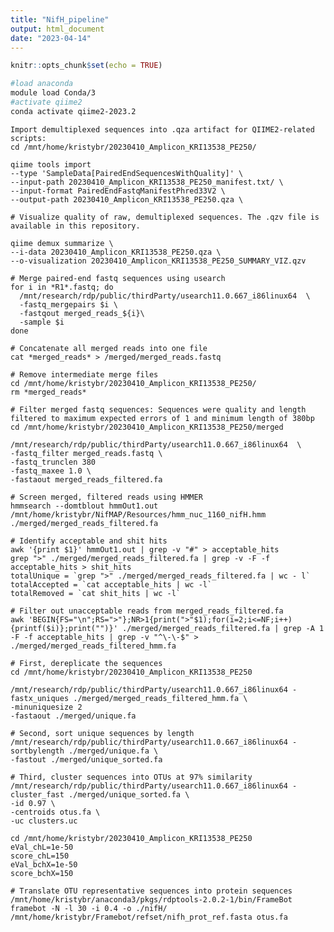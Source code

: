 ```yaml
---
title: "NifH_pipeline"
output: html_document
date: "2023-04-14"
---
```


```r
knitr::opts_chunk$set(echo = TRUE)
```

```bash
#load anaconda
module load Conda/3
#activate qiime2
conda activate qiime2-2023.2
```

```seq
Import demultiplexed sequences into .qza artifact for QIIME2-related scripts:
cd /mnt/home/kristybr/20230410_Amplicon_KRI13538_PE250/

qiime tools import 
--type 'SampleData[PairedEndSequencesWithQuality]' \
--input-path 20230410_Amplicon_KRI13538_PE250_manifest.txt/ \
--input-format PairedEndFastqManifestPhred33V2 \
--output-path 20230410_Amplicon_KRI13538_PE250.qza \

# Visualize quality of raw, demultiplexed sequences. The .qzv file is available in this repository. 

qiime demux summarize \
--i-data 20230410_Amplicon_KRI13538_PE250.qza \
--o-visualization 20230410_Amplicon_KRI13538_PE250_SUMMARY_VIZ.qzv
```


```merge
# Merge paired-end fastq sequences using usearch
for i in *R1*.fastq; do
  /mnt/research/rdp/public/thirdParty/usearch11.0.667_i86linux64  \
  -fastq_mergepairs $i \
  -fastqout merged_reads_${i}\
  -sample $i
done

# Concatenate all merged reads into one file
cat *merged_reads* > /merged/merged_reads.fastq

# Remove intermediate merge files
cd /mnt/home/kristybr/20230410_Amplicon_KRI13538_PE250/
rm *merged_reads*
```

```seq_filter
# Filter merged fastq sequences: Sequences were quality and length filtered to maximum expected errors of 1 and minimum length of 380bp 
cd /mnt/home/kristybr/20230410_Amplicon_KRI13538_PE250/merged

/mnt/research/rdp/public/thirdParty/usearch11.0.667_i86linux64  \
-fastq_filter merged_reads.fastq \
-fastq_trunclen 380 
-fastq_maxee 1.0 \
-fastaout merged_reads_filtered.fa
```

```Homolog
# Screen merged, filtered reads using HMMER
hmmsearch --domtblout hmmOut1.out /mnt/home/kristybr/NifMAP/Resources/hmm_nuc_1160_nifH.hmm ./merged/merged_reads_filtered.fa

# Identify acceptable and shit hits 
awk '{print $1}' hmmOut1.out | grep -v "#" > acceptable_hits
grep ">" ./merged/merged_reads_filtered.fa | grep -v -F -f acceptable_hits > shit_hits
totalUnique = `grep ">" ./merged/merged_reads_filtered.fa | wc - l`
totalAccepted = `cat acceptable_hits | wc -l`
totalRemoved = `cat shit_hits | wc -l`

# Filter out unacceptable reads from merged_reads_filtered.fa
awk 'BEGIN{FS="\n";RS=">"};NR>1{print(">"$1);for(i=2;i<=NF;i++){printf($i)};print("")}' ./merged/merged_reads_filtered.fa | grep -A 1 -F -f acceptable_hits | grep -v "^\-\-$" > ./merged/merged_reads_filtered_hmm.fa

```

```OTU
# First, dereplicate the sequences
cd /mnt/home/kristybr/20230410_Amplicon_KRI13538_PE250

/mnt/research/rdp/public/thirdParty/usearch11.0.667_i86linux64 -fastx_uniques ./merged/merged_reads_filtered_hmm.fa \
-minuniquesize 2 
-fastaout ./merged/unique.fa 

# Second, sort unique sequences by length
/mnt/research/rdp/public/thirdParty/usearch11.0.667_i86linux64 -sortbylength ./merged/unique.fa \
-fastout ./merged/unique_sorted.fa

# Third, cluster sequences into OTUs at 97% similarity
/mnt/research/rdp/public/thirdParty/usearch11.0.667_i86linux64 -cluster_fast ./merged/unique_sorted.fa \
-id 0.97 \
-centroids otus.fa \
-uc clusters.uc
```

```OTU
cd /mnt/home/kristybr/20230410_Amplicon_KRI13538_PE250
eVal_chL=1e-50
score_chL=150
eVal_bchX=1e-50
score_bchX=150

# Translate OTU representative sequences into protein sequences
/mnt/home/kristybr/anaconda3/pkgs/rdptools-2.0.2-1/bin/FrameBot framebot -N -l 30 -i 0.4 -o ./nifH/ /mnt/home/kristybr/Framebot/refset/nifh_prot_ref.fasta otus.fa 
```
